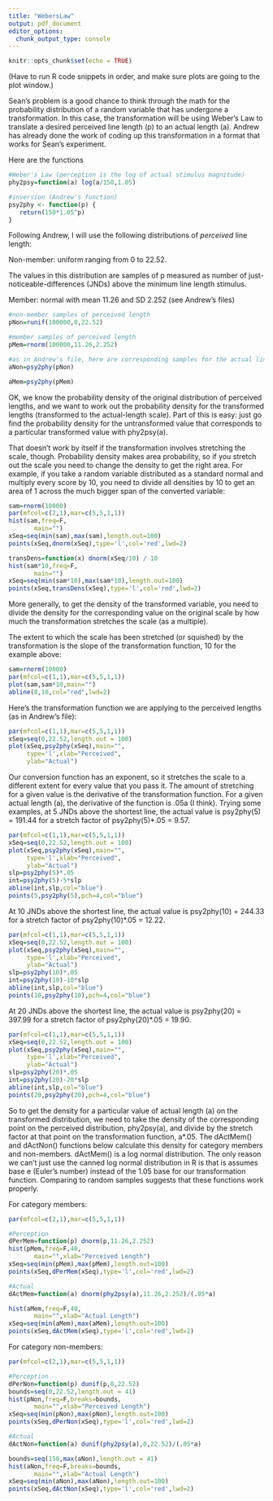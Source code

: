 ---
title: "WebersLaw"
output: pdf_document
editor_options: 
  chunk_output_type: console
---

```{r setup, include=FALSE}
knitr::opts_chunk$set(echo = TRUE)
```

(Have to run R code snippets in order, and make sure plots are going to the plot window.)

Sean's problem is a good chance to think through the math for the probability distribution of a random variable that has undergone a transformation. In this case, the transformation will be using Weber's Law to translate a desired perceived line length (p) to an actual length (a). Andrew has already done the work of coding up this transformation in a format that works for Sean's experiment.

Here are the functions

```{r}
#Weber's Law (perception is the log of actual stimulus magnitude)
phy2psy=function(a) log(a/150,1.05)

#inversion (Andrew's function)
psy2phy <- function(p) {
   return(150*1.05^p)
}
```

Following Andrew, I will use the following distributions of *perceived* line length:

Non-member: uniform ranging from 0 to 22.52. 

The values in this distribution are samples of p measured as number of just-noticeable-differences (JNDs) above the minimum line length stimulus. 

Member: normal with mean 11.26 and SD 2.252 (see Andrew's files)


```{r}
#non-member samples of perceived length
pNon=runif(100000,0,22.52)

#member samples of perceived length
pMem=rnorm(100000,11.26,2.252)

#as in Andrew's file, here are corresponding samples for the actual line lengths
aNon=psy2phy(pNon)

aMem=psy2phy(pMem)
```


OK, we know the probability density of the original distribution of perceived lengths, and we want to work out the probability density for the transformed lengths (transformed to the actual-length scale). Part of this is easy: just go find the probability density for the untransformed value that corresponds to a particular transformed value with phy2psy(a).

That doesn't work by itself if the transformation involves stretching the scale, though. Probability density makes area probability, so if you stretch out the scale you need to change the density to get the right area. For example, if you take a random variable distributed as a standard normal and multiply every score by 10, you need to divide all densities by 10 to get an area of 1 across the much bigger span of the converted variable:

```{r}
sam=rnorm(10000)
par(mfcol=c(2,1),mar=c(5,5,1,1))
hist(sam,freq=F,
       main="")
xSeq=seq(min(sam),max(sam),length.out=100)
points(xSeq,dnorm(xSeq),type='l',col='red',lwd=2)

transDens=function(x) dnorm(xSeq/10) / 10
hist(sam*10,freq=F,
       main="")
xSeq=seq(min(sam*10),max(sam*10),length.out=100)
points(xSeq,transDens(xSeq),type='l',col='red',lwd=2)

```
More generally, to get the density of the transformed variable, you need to divide the density for the corresponding value on the original scale by how much the transformation stretches the scale (as a multiple).

The extent to which the scale has been stretched (or squished) by the transformation is the slope of the transformation function, 10 for the example above:

```{r}
sam=rnorm(10000)
par(mfcol=c(1,1),mar=c(5,5,1,1))
plot(sam,sam*10,main="")
abline(0,10,col="red",lwd=2)

```

Here's the transformation function we are applying to the perceived lengths (as in Andrew's file):

```{r}
par(mfcol=c(1,1),mar=c(5,5,1,1))
xSeq=seq(0,22.52,length.out = 100)
plot(xSeq,psy2phy(xSeq),main="",
     type='l',xlab="Perceived",
     ylab="Actual")

```

Our conversion function has an exponent, so it stretches the scale to a different extent for every value that you pass it. The amount of stretching for a given value is the derivative of the transformation function. For a given actual length (a), the derivative of the function is .05a (I think). Trying some examples, at 5 JNDs above the shortest line, the actual value is psy2phy(5) = 191.44 for a stretch factor of psy2phy(5)*.05 = 9.57.

```{r}
par(mfcol=c(1,1),mar=c(5,5,1,1))
xSeq=seq(0,22.52,length.out = 100)
plot(xSeq,psy2phy(xSeq),main="",
     type='l',xlab="Perceived",
     ylab="Actual")
slp=psy2phy(5)*.05
int=psy2phy(5)-5*slp
abline(int,slp,col="blue")
points(5,psy2phy(5),pch=4,col="blue")
```

At 10 JNDs above the shortest line, the actual value is psy2phy(10) = 244.33 for a stretch factor of psy2phy(10)*.05 = 12.22.

```{r}
par(mfcol=c(1,1),mar=c(5,5,1,1))
xSeq=seq(0,22.52,length.out = 100)
plot(xSeq,psy2phy(xSeq),main="",
     type='l',xlab="Perceived",
     ylab="Actual")
slp=psy2phy(10)*.05
int=psy2phy(10)-10*slp
abline(int,slp,col="blue")
points(10,psy2phy(10),pch=4,col="blue")
```

At 20 JNDs above the shortest line, the actual value is psy2phy(20) = 397.99 for a stretch factor of psy2phy(20)*.05 = 19.90.

```{r}
par(mfcol=c(1,1),mar=c(5,5,1,1))
xSeq=seq(0,22.52,length.out = 100)
plot(xSeq,psy2phy(xSeq),main="",
     type='l',xlab="Perceived",
     ylab="Actual")
slp=psy2phy(20)*.05
int=psy2phy(20)-20*slp
abline(int,slp,col="blue")
points(20,psy2phy(20),pch=4,col="blue")
```

So to get the density for a particular value of actual length (a) on the transformed distribution, we need to take the density of the corresponding point on the perceived distribution, phy2psy(a), and divide by the stretch factor at that point on the transformation function, a*.05. The dActMem() and dActNon() functions below calculate this density for category members and non-members. dActMem() is a log normal distribution. The only reason we can't just use the canned log normal distribution in R is that is assumes base e (Euler's number) instead of the 1.05 base for our transformation function. Comparing to random samples suggests that these functions work properly. 

For category members:

```{r}
par(mfcol=c(2,1),mar=c(5,5,1,1))

#Perception
dPerMem=function(p) dnorm(p,11.26,2.252)
hist(pMem,freq=F,40,
       main="",xlab="Perceived Length")
xSeq=seq(min(pMem),max(pMem),length.out=100)
points(xSeq,dPerMem(xSeq),type='l',col='red',lwd=2)

#Actual
dActMem=function(a) dnorm(phy2psy(a),11.26,2.252)/(.05*a)

hist(aMem,freq=F,40,
       main="",xlab="Actual Length")
xSeq=seq(min(aMem),max(aMem),length.out=100)
points(xSeq,dActMem(xSeq),type='l',col='red',lwd=2)

```

For category non-members:

```{r}
par(mfcol=c(2,1),mar=c(5,5,1,1))

#Perception
dPerNon=function(p) dunif(p,0,22.52)
bounds=seq(0,22.52,length.out = 41)
hist(pNon,freq=F,breaks=bounds,
       main="",xlab="Perceived Length")
xSeq=seq(min(pNon),max(pNon),length.out=100)
points(xSeq,dPerNon(xSeq),type='l',col='red',lwd=2)

#Actual
dActNon=function(a) dunif(phy2psy(a),0,22.52)/(.05*a)

bounds=seq(150,max(aNon),length.out = 41)
hist(aNon,freq=F,breaks=bounds,
       main="",xlab="Actual Length")
xSeq=seq(min(aNon),max(aNon),length.out=100)
points(xSeq,dActNon(xSeq),type='l',col='red',lwd=2)
```
